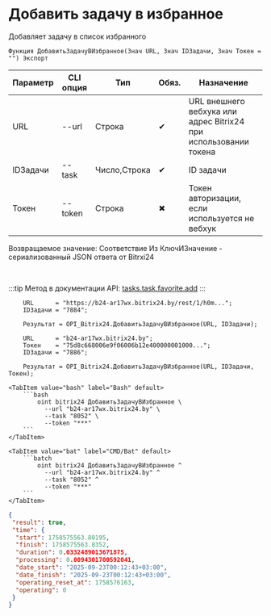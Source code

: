 ﻿---
sidebar_position: 17
description: Добавить задачу в избранное и другие функции для работы с Bitrix24 в Открытом пакете интеграций - бесплатной open-source библиотеке интеграций для 1С:Предприятие 8, OneScript и CLI
keywords: [1C, 1С, 1С:Предприятие, 1С:Предприятие 8.3, API, Интеграция, Сервисы, Обмен, OneScript, CLI, Bitrix24]
---


# Добавить задачу в избранное
 Добавляет задачу в список избранного



`Функция ДобавитьЗадачуВИзбранное(Знач URL, Знач IDЗадачи, Знач Токен = "") Экспорт`

  | Параметр | CLI опция | Тип | Обяз. | Назначение |
  |-|-|-|-|-|
  | URL | --url | Строка | &#x2714; | URL внешнего вебхука или адрес Bitrix24 при использовании токена |
  | IDЗадачи | --task | Число,Строка | &#x2714; | ID задачи |
  | Токен | --token | Строка | &#x2716; | Токен авторизации, если используется не вебхук |

  
  Возвращаемое значение:   Соответствие Из КлючИЗначение - сериализованный JSON ответа от Bitrxi24

<br/>

:::tip
Метод в документации API: [tasks.task.favorite.add](https://dev.1c-bitrix.ru/rest_help/tasks/task/tasks/tasks_task_favorite_add.php)
:::
<br/>


```bsl title="Пример использования для 1С:Предприятие/OneScript"
    URL      = "https://b24-ar17wx.bitrix24.by/rest/1/h0m...";
    IDЗадачи = "7884";

    Результат = OPI_Bitrix24.ДобавитьЗадачуВИзбранное(URL, IDЗадачи);

    URL      = "b24-ar17wx.bitrix24.by";
    Токен    = "75d8c668006e9f06006b12e400000001000...";
    IDЗадачи = "7886";

    Результат = OPI_Bitrix24.ДобавитьЗадачуВИзбранное(URL, IDЗадачи, Токен);
```
    

 <Tabs>
  
    <TabItem value="bash" label="Bash" default>
        ```bash
            oint bitrix24 ДобавитьЗадачуВИзбранное \
              --url "b24-ar17wx.bitrix24.by" \
              --task "8052" \
              --token "***"
        ```
    </TabItem>
  
    <TabItem value="bat" label="CMD/Bat" default>
        ```batch
            oint bitrix24 ДобавитьЗадачуВИзбранное ^
              --url "b24-ar17wx.bitrix24.by" ^
              --task "8052" ^
              --token "***"
        ```
    </TabItem>
</Tabs>


```json title="Результат"
{
 "result": true,
 "time": {
  "start": 1758575563.80195,
  "finish": 1758575563.8352,
  "duration": 0.0332489013671875,
  "processing": 0.0094301700592041,
  "date_start": "2025-09-23T00:12:43+03:00",
  "date_finish": "2025-09-23T00:12:43+03:00",
  "operating_reset_at": 1758576163,
  "operating": 0
 }
}
```
